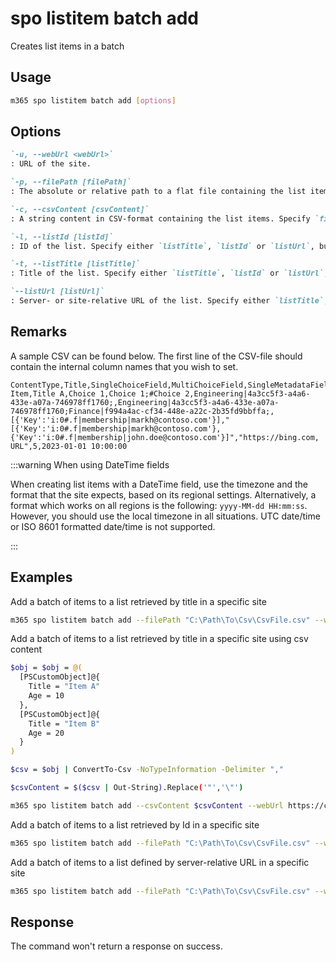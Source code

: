 
# spo listitem batch add

Creates list items in a batch

## Usage

```sh
m365 spo listitem batch add [options]
```

## Options

```md definition-list
`-u, --webUrl <webUrl>`
: URL of the site.

`-p, --filePath [filePath]`
: The absolute or relative path to a flat file containing the list items. Specify `filePath` or `csvContent`, but not both.

`-c, --csvContent [csvContent]`
: A string content in CSV-format containing the list items. Specify `filePath` or `csvContent`, but not both.

`-l, --listId [listId]`
: ID of the list. Specify either `listTitle`, `listId` or `listUrl`, but not multiple.

`-t, --listTitle [listTitle]`
: Title of the list. Specify either `listTitle`, `listId` or `listUrl`, but not multiple.

`--listUrl [listUrl]`
: Server- or site-relative URL of the list. Specify either `listTitle`, `listId` or `listUrl`, but not multiple.
```

<Global />

## Remarks

A sample CSV can be found below. The first line of the CSV-file should contain the internal column names that you wish to set.

```csv
ContentType,Title,SingleChoiceField,MultiChoiceField,SingleMetadataField,MultiMetadataField,SinglePeopleField,MultiPeopleField,CustomHyperlink,NumberField,DateTimeField
Item,Title A,Choice 1,Choice 1;#Choice 2,Engineering|4a3cc5f3-a4a6-433e-a07a-746978ff1760;,Engineering|4a3cc5f3-a4a6-433e-a07a-746978ff1760;Finance|f994a4ac-cf34-448e-a22c-2b35fd9bbffa;,[{'Key':'i:0#.f|membership|markh@contoso.com'}],"[{'Key':'i:0#.f|membership|markh@contoso.com'},{'Key':'i:0#.f|membership|john.doe@contoso.com'}]","https://bing.com, URL",5,2023-01-01 10:00:00
```

:::warning When using DateTime fields

When creating list items with a DateTime field, use the timezone and the format that the site expects, based on its regional settings. Alternatively, a format which works on all regions is the following: `yyyy-MM-dd HH:mm:ss`. However, you should use the local timezone in all situations. UTC date/time or ISO 8601 formatted date/time is not supported.

:::

## Examples

Add a batch of items to a list retrieved by title in a specific site

```sh
m365 spo listitem batch add --filePath "C:\Path\To\Csv\CsvFile.csv" --webUrl https://contoso.sharepoint.com/sites/project-x --listTitle "Demo List"
```

Add a batch of items to a list retrieved by title in a specific site using csv content

```sh
$obj = $obj = @(
  [PSCustomObject]@{
    Title = "Item A"
    Age = 10
  },
  [PSCustomObject]@{
    Title = "Item B"
    Age = 20
  }
) 

$csv = $obj | ConvertTo-Csv -NoTypeInformation -Delimiter ","

$csvContent = $($csv | Out-String).Replace('"','\"')

m365 spo listitem batch add --csvContent $csvContent --webUrl https://contoso.sharepoint.com/sites/project-x --listTitle "Demo List"
```

Add a batch of items to a list retrieved by Id in a specific site

```sh
m365 spo listitem batch add --filePath "C:\Path\To\Csv\CsvFile.csv" --webUrl https://contoso.sharepoint.com/sites/project-x --listId fe54c47b-22e4-4cab-8a10-3fc54003fb4c
```

Add a batch of items to a list defined by server-relative URL in a specific site

```sh
m365 spo listitem batch add --filePath "C:\Path\To\Csv\CsvFile.csv" --webUrl https://contoso.sharepoint.com/sites/project-x --listUrl "/sites/project-x/lists/Demo List"
```

## Response

The command won't return a response on success.
